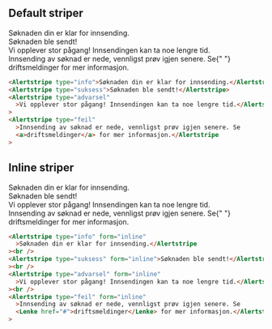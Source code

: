 
## Default striper

<Example>
  <Alertstripe type="info">Søknaden din er klar for innsending.</Alertstripe>
  <br />
  <Alertstripe type="suksess">Søknaden ble sendt!</Alertstripe>
  <br />
  <Alertstripe type="advarsel">
    Vi opplever stor pågang! Innsendingen kan ta noe lengre tid.
  </Alertstripe>
  <br />
  <Alertstripe type="feil">
    Innsending av søknad er nede, vennligst prøv igjen senere. Se{" "}
    <Lenke href="#">driftsmeldinger</Lenke> for mer informasjon.
  </Alertstripe>
</Example>

```html
<Alertstripe type="info">Søknaden din er klar for innsending.</Alertstripe>
<Alertstripe type="suksess">Søknaden ble sendt!</Alertstripe>
<Alertstripe type="advarsel"
  >Vi opplever stor pågang! Innsendingen kan ta noe lengre tid.</Alertstripe
>
<Alertstripe type="feil"
  >Innsending av søknad er nede, vennligst prøv igjen senere. Se
  <a>driftsmeldinger</a> for mer informasjon.</Alertstripe
>
```

## Inline striper

<Example>
  <Alertstripe type="info" form="inline">
    Søknaden din er klar for innsending.
  </Alertstripe>
  <br />
  <Alertstripe type="suksess" form="inline">
    Søknaden ble sendt!
  </Alertstripe>
  <br />
  <Alertstripe type="advarsel" form="inline">
    Vi opplever stor pågang! Innsendingen kan ta noe lengre tid.
  </Alertstripe>
  <br />
  <Alertstripe type="feil" form="inline">
    Innsending av søknad er nede, vennligst prøv igjen senere. Se{" "}
    <Lenke href="#">driftsmeldinger</Lenke> for mer informasjon.
  </Alertstripe>
</Example>

```html
<Alertstripe type="info" form="inline"
  >Søknaden din er klar for innsending.</Alertstripe
><br />
<Alertstripe type="suksess" form="inline">Søknaden ble sendt!</Alertstripe
><br />
<Alertstripe type="advarsel" form="inline"
  >Vi opplever stor pågang! Innsendingen kan ta noe lengre tid.</Alertstripe
><br />
<Alertstripe type="feil" form="inline"
  >Innsending av søknad er nede, vennligst prøv igjen senere. Se
  <Lenke href="#">driftsmeldinger</Lenke> for mer informasjon.</Alertstripe
>
```
